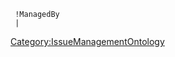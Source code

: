 {{{info|add title=New Issue|edit title=Edit Issue|page name=C<unique number;random;10>}}}
{{FormHeader|Issue}}
  !ManagedBy
  |{{{field|ManagedBy|input type=dropdown|values from category=Participant}}}
{{StandardFormSections}}
{{FormFooter}}
<noinclude>[[Category:IssueManagementOntology]]</noinclude>
